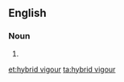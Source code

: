 ==English==

===Noun===
{{en-noun|-}}

# {{alternative spelling of|hybrid vigor}}

[[et:hybrid vigour]]
[[ta:hybrid vigour]]